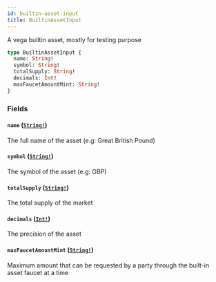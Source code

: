 ```yaml
---
id: builtin-asset-input
title: BuiltinAssetInput
---
```


A vega builtin asset, mostly for testing purpose

```graphql
type BuiltinAssetInput {
  name: String!
  symbol: String!
  totalSupply: String!
  decimals: Int!
  maxFaucetAmountMint: String!
}
```

### Fields

#### `name` ([`String!`](/docs/graphql/scalars/string))

The full name of the asset (e.g: Great British Pound)

#### `symbol` ([`String!`](/docs/graphql/scalars/string))

The symbol of the asset (e.g: GBP)

#### `totalSupply` ([`String!`](/docs/graphql/scalars/string))

The total supply of the market

#### `decimals` ([`Int!`](/docs/graphql/scalars/int))

The precision of the asset

#### `maxFaucetAmountMint` ([`String!`](/docs/graphql/scalars/string))

Maximum amount that can be requested by a party through the built-in asset faucet at a time
